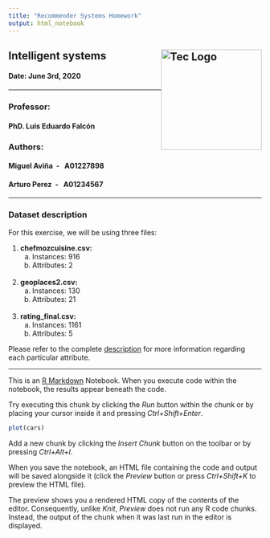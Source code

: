 ```yaml
---
title: "Recommender Systems Homework" 
output: html_notebook
---
```



## Intelligent systems <img src="Images/tecnologico-de-monterrey-blue.png" alt="Tec Logo" width="200" style="float:right"/>
#### Date: June 3rd, 2020 
<hr>
### Professor:
#### PhD. Luis Eduardo Falcón 
### Authors:
#### Miguel Aviña &nbsp;- &nbsp; A01227898
#### Arturo Perez &nbsp;- &nbsp; A01234567

<hr>

### Dataset description
For this exercise, we will be using three files:

1. **chefmozcuisine.csv:** 
    a. Instances: 916
    b. Attributes: 2
<br><br>
1. **geoplaces2.csv:**
    a. Instances: 130
    b. Attributes: 21
<br><br>
1. **rating_final.csv:**
    a. Instances: 1161
    b. Attributes: 5

Please refer to the complete [description](RCdata/README) for more information regarding each particular attribute.
<hr>



This is an [R Markdown](http://rmarkdown.rstudio.com) Notebook. When you execute code within the notebook, the results appear beneath the code. 

Try executing this chunk by clicking the *Run* button within the chunk or by placing your cursor inside it and pressing *Ctrl+Shift+Enter*. 

```r
plot(cars)
```

Add a new chunk by clicking the *Insert Chunk* button on the toolbar or by pressing *Ctrl+Alt+I*.

When you save the notebook, an HTML file containing the code and output will be saved alongside it (click the *Preview* button or press *Ctrl+Shift+K* to preview the HTML file).

The preview shows you a rendered HTML copy of the contents of the editor. Consequently, unlike *Knit*, *Preview* does not run any R code chunks. Instead, the output of the chunk when it was last run in the editor is displayed.
